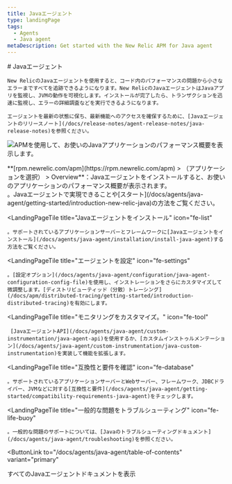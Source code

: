 ```yaml
---
title: Javaエージェント
type: landingPage
tags:
  - Agents
  - Java agent
metaDescription: Get started with the New Relic APM for Java agent
---
```


<LandingPageHero>
  <HeroContent>
    # Javaエージェント

    New RelicのJavaエージェントを使用すると、コード内のパフォーマンスの問題から小さなエラーまですべてを追跡できるようになります。New RelicのJavaエージェントはJavaアプリを監視し、JVMの動作を可視化します。インストールが完了したら、トランザクションを迅速に監視し、エラーの詳細調査などを実行できるようになります。

    エージェントを最新の状態に保ち、最新機能へのアクセスを確保するために、[Javaエージェントのリリースノート](/docs/release-notes/agent-release-notes/java-release-notes)を参照ください。
  </HeroContent>

  ![APMを使用して、お使いのJavaアプリケーションのパフォーマンス概要を表示します。](./images/Java_agent_landing_image.png "Java_agent_landing_image.png")

  <figcaption>
    **[rpm.newrelic.com/apm](https://rpm.newrelic.com/apm) > （アプリケーションを選択） > Overview**：Javaエージェントをインストールすると、お使いのアプリケーションのパフォーマンス概要が表示されます。
  </figcaption>
</LandingPageHero>

<LandingPageTileGrid>
  <LandingPageTile
    title="始めてみましょう"
    icon="fe-terminal"
  >
    。Javaエージェントで実現できることや[スタート](/docs/agents/java-agent/getting-started/introduction-new-relic-java)の方法をご覧ください。
  </LandingPageTile>

  <LandingPageTile
    title="Javaエージェントをインストール"
    icon="fe-list"
  >
    。サポートされているアプリケーションサーバーとフレームワークに[Javaエージェントをインストール](/docs/agents/java-agent/installation/install-java-agent)する方法をご覧ください。
  </LandingPageTile>

  <LandingPageTile
    title="エージェントを設定"
    icon="fe-settings"
  >
    。[設定オプション](/docs/agents/java-agent/configuration/java-agent-configuration-config-file)を使用し、インストレーションをさらにカスタマイズして微調整します。[ディストリビューティッド（分散）トレーシング](/docs/apm/distributed-tracing/getting-started/introduction-distributed-tracing)を有効にします。
  </LandingPageTile>

  <LandingPageTile
    title="モニタリングをカスタマイズ。"
    icon="fe-tool"
  >
     [JavaエージェントAPI](/docs/agents/java-agent/custom-instrumentation/java-agent-api)を使用するか、[カスタムインストゥルメンテーション](/docs/agents/java-agent/custom-instrumentation/java-custom-instrumentation)を実装して機能を拡張します。
  </LandingPageTile>

  <LandingPageTile
    title="互換性と要件を確認"
    icon="fe-database"
  >
    。サポートされているアプリケーションサーバーとWebサーバー、フレームワーク、JDBCドライバー、JVMなどに対する[互換性と要件](/docs/agents/java-agent/getting-started/compatibility-requirements-java-agent)をチェックします。
  </LandingPageTile>

  <LandingPageTile
    title="一般的な問題をトラブルシューティング"
    icon="fe-life-buoy"
  >
    。一般的な問題のサポートについては、[Javaのトラブルシューティングドキュメント](/docs/agents/java-agent/troubleshooting)を参照ください。
  </LandingPageTile>
</LandingPageTileGrid>

<ButtonLink
  to="/docs/agents/java-agent/table-of-contents"
  variant="primary"
>
  すべてのJavaエージェントドキュメントを表示
</ButtonLink>
